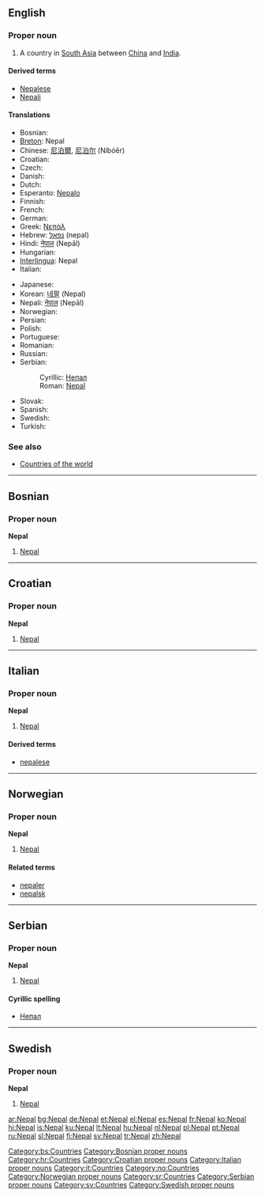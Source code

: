{{see|Népal}}
==English==

===Proper noun===
{{en-proper-noun}}

# A country in [[South Asia]] between [[China]] and [[India]].

====Derived terms====
*[[Nepalese]]
*[[Nepali]]

====Translations====
{{top}}
* Bosnian: {{t-|bs|Nepal|m}}
* [[Breton]]: Nepal
* Chinese: [[尼泊爾]], [[尼泊尔]] (Níbóěr)
* Croatian: {{t-|hr|Nepal|m}}
* Czech: {{t-|cs|Nepál|m}}
* Danish: {{t-|da|Nepal}}
* Dutch: {{t+|nl|Nepal}}
* Esperanto: [[Nepalo]]
* Finnish: {{t+|fi|Nepal}}
* French: {{t+|fr|Népal|m}}
* German: {{t+|de|Nepal}}
* Greek: [[Νεπάλ]]
* Hebrew: [[נפאל]] (nepal)
* Hindi: [[नेपाल]] (Nepāl)
* Hungarian: {{t+|hu|Nepál}}
* [[Interlingua]]: Nepal
* Italian: {{t-|it|Nepal|m}}
{{mid}}
* Japanese: {{t+|ja|ネパール|tr=nepāru|sc=Jpan}}
* Korean: [[네팔]] (Nepal)
* Nepali: [[नेपाल#Nepali|नेपाल]] (Nepāl)
* Norwegian: {{t-|no|Nepal}}
* Persian: {{t-|fa|نپال|tr=Nepâl|sc=FAchar|xs=Persian}}
* Polish: {{t+|pl|Nepal}}
* Portuguese: {{t+|pt|Nepal}}
* Romanian: {{t-|ro|Nepal|n}}
* Russian: {{t+|ru|Непал|m|sc=Cyrl}}
* Serbian:
*: Cyrillic: [[Непал#Serbian|Непал]] {{m}}
*: Roman: [[Nepal#Serbian|Nepal]] {{m}}
* Slovak: {{t-|sk|Nepál}}
* Spanish: {{t+|es|Nepal}}
* Swedish: {{t+|sv|Nepal}}
* Turkish: {{t+|tr|Nepal}}
{{bottom}}

===See also===
*[[Appendix:Countries of the world|Countries of the world]]

----

==Bosnian==

===Proper noun===
'''Nepal''' {{m}}

# [[#English|Nepal]]

[[Category:bs:Countries]]
[[Category:Bosnian proper nouns]]

----

==Croatian==

===Proper noun===
'''Nepal''' {{m}}

# [[#English|Nepal]]

[[Category:hr:Countries]]
[[Category:Croatian proper nouns]]

----
==Italian==
{{wikipedia|lang=it}}

===Proper noun===
'''Nepal''' {{m}}

# [[#English|Nepal]]

====Derived terms====
* [[nepalese]]

[[Category:Italian proper nouns]]
[[Category:it:Countries]]
----

==Norwegian==

===Proper noun===
'''Nepal'''

# [[#English|Nepal]]

====Related terms====
*[[nepaler]]
*[[nepalsk]]

[[Category:no:Countries]]
[[Category:Norwegian proper nouns]]

----

==Serbian==

===Proper noun===
'''Nepal''' {{m}}

# [[#English|Nepal]]

====Cyrillic spelling====
*[[Непал#Serbian|Непал]]

[[Category:sr:Countries]]
[[Category:Serbian proper nouns]]

----

==Swedish==

===Proper noun===
'''Nepal'''

# [[#English|Nepal]]

[[Category:sv:Countries]]
[[Category:Swedish proper nouns]]

[[ar:Nepal]]
[[bg:Nepal]]
[[de:Nepal]]
[[et:Nepal]]
[[el:Nepal]]
[[es:Nepal]]
[[fr:Nepal]]
[[ko:Nepal]]
[[hi:Nepal]]
[[is:Nepal]]
[[ku:Nepal]]
[[lt:Nepal]]
[[hu:Nepal]]
[[nl:Nepal]]
[[pl:Nepal]]
[[pt:Nepal]]
[[ru:Nepal]]
[[sl:Nepal]]
[[fi:Nepal]]
[[sv:Nepal]]
[[tr:Nepal]]
[[zh:Nepal]]